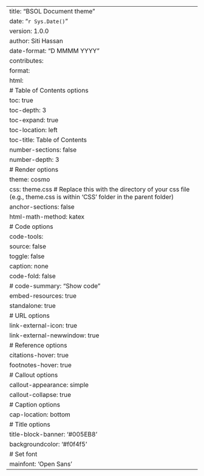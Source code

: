 ---
title: "BSOL Document theme"
date: "`r Sys.Date()`"
version: 1.0.0
author: Siti Hassan
date-format: "D MMMM YYYY"
contributes: 
  format:
    html:
      # Table of Contents options
      toc: true
      toc-depth: 3
      toc-expand: true
      toc-location: left
      toc-title: Table of Contents
      number-sections: false
      number-depth: 3
      # Render options
      theme: cosmo
      css: theme.css  # Replace this with the directory of your css file (e.g., theme.css is within 'CSS' folder in the parent folder)
      anchor-sections: false
      html-math-method: katex
      # Code options
      code-tools:
        source: false
        toggle: false
        caption: none
      code-fold: false
      # code-summary: "Show code"
      embed-resources: true
      standalone: true
      # URL options
      link-external-icon: true
      link-external-newwindow: true
      # Reference options
      citations-hover: true
      footnotes-hover: true
      # Callout options
      callout-appearance: simple
      callout-collapse: true
      # Caption options
      cap-location: bottom
      # Title options
      title-block-banner: '#005EB8'
      backgroundcolor: '#f0f4f5'
      # Set font
      mainfont: 'Open Sans'
---
